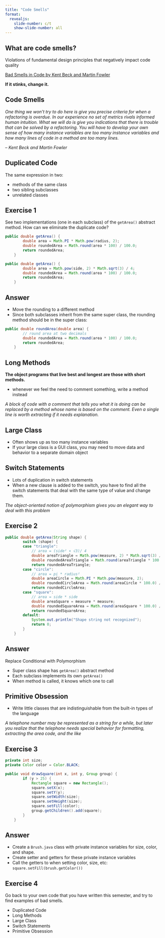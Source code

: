```yaml
---
title: "Code Smells"
format:
  revealjs:
    slide-number: c/t
    show-slide-number: all
---
```


## What are code smells?

Violations of fundamental design principles that negatively impact code quality

[Bad Smells in Code by Kent Beck and Martin Fowler](https://learning.oreilly.com/library/view/refactoring-improving-the/0201485672/ch03.html#ch03)

**If it stinks, change it.**

## Code Smells

*One thing we won’t try to do here is give you precise criteria for when a refactoring is overdue. In our experience no set of metrics rivals informed human intuition. What we will do is give you indications that there is trouble that can be solved by a refactoring. You will have to develop your own sense of how many instance variables are too many instance variables and how many lines of code in a method are too many lines.*

*-- Kent Beck and Martin Fowler*

## Duplicated Code

The same expression in two:

* methods of the same class
* two sibling subclasses
* unrelated classes

## Exercise 1

See two implementations (one in each subclass) of the `getArea()` abstract method. How can we eliminate the duplicate code?

```java
public double getArea() {
		double area = Math.PI * Math.pow(radius, 2);
		double roundedArea = Math.round(area * 100) / 100.0;
		return roundedArea;
	}
```

```java
public double getArea() {
		double area = Math.pow(side, 2) * Math.sqrt(3) / 4;
		double roundedArea = Math.round(area * 100) / 100.0;
		return roundedArea;
	}
```

## Answer

* Move the rounding to a different method
* Since both subclasses inherit from the same super class, the rounding method should be in the super class:

```java
public double roundArea(double area) {
		// round area at two decimals
		double roundedArea = Math.round(area * 100) / 100.0;
		return roundedArea;
	}
```


## Long Methods

**The object programs that live best and longest are those with short methods.**

* whenever we feel the need to comment something, write a method instead

*A block of code with a comment that tells you what it is doing can be replaced by a method whose name is based on the comment. Even a single line is worth extracting if it needs explanation.*

## Large Class

* Often shows up as too many instance variables
* If your large class is a GUI class, you may need to move data and behavior to a separate domain object

## Switch Statements

* Lots of duplication in switch statements
* When a new clause is added to the switch, you have to find all the switch statements that deal with the same type of value and change them. 

*The object-oriented notion of polymorphism gives you an elegant way to deal with this problem*


## Exercise 2

```java
public double getArea(String shape) {
		switch (shape) {
		case "triangle":
			// area = (side² × √3)/ 4
			double areaTriangle = Math.pow(measure, 2) * Math.sqrt(3) / 4;
			double roundedAreaTriangle = Math.round(areaTriangle * 100.0) / 100.0;
			return roundedAreaTriangle;
		case "circle":
			// area = pi * radius² 
			double areaCircle = Math.PI * Math.pow(measure, 2);
			double roundedCircleArea = Math.round(areaCircle * 100.0) / 100.0;
			return roundedCircleArea;
		case "square":
			// area = side * side
			double areaSquare = measure * measure;
			double roundedSquareArea = Math.round(areaSquare * 100.0) / 100.0;
		    return roundedSquareArea;
		default:
			System.out.println("Shape string not recognized");
			return 0;
		}
	}
```

## Answer

Replace Conditional with Polymorphism

* Super class shape has `getArea()` abstract method 
* Each subclass implements its own `getArea()`
* When method is called, it knows which one to call

## Primitive Obsession

* Write little classes that are indistinguishable from the built-in types of the language

*A telephone number may be represented as a string for a while, but later you realize that the telephone needs special behavior for formatting, extracting the area code, and the like*

## Exercise 3

```java
private int size;
private Color color = Color.BLACK;

public void drawSquare(int x, int y, Group group) {
        if (y > 25) {
            Rectangle square = new Rectangle();
            square.setX(x);
            square.setY(y);
            square.setWidth(size);
            square.setHeight(size);
            square.setFill(color);
            group.getChildren().add(square);
        }
    }
```

## Answer

* Create a `Brush.java` class with private instance variables for size, color, and shape.
* Create setter and getters for these private instance variables
* Call the getters to when setting color, size, etc: `square.setFill(brush.getColor())`

## Exercise 4

Go back to your own code that you have written this semester, and try to find examples of bad smells.

* Duplicated Code
* Long Methods
* Large Class
* Switch Statements
* Primitive Obsession
